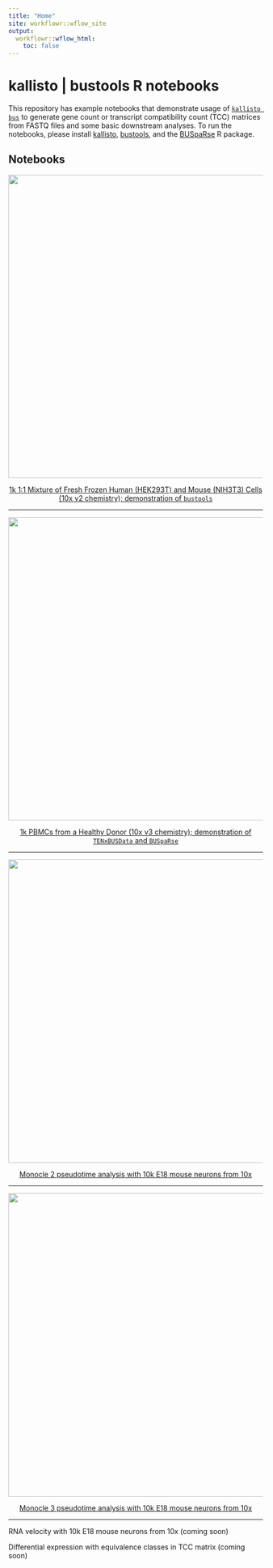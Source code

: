 ```yaml
---
title: "Home"
site: workflowr::wflow_site
output:
  workflowr::wflow_html:
    toc: false
---
```


# kallisto | bustools R notebooks

This repository has example notebooks that demonstrate usage of [`kallisto bus`](https://www.biorxiv.org/content/10.1101/673285v1) to generate gene count or transcript compatibility count (TCC) matrices from FASTQ files and some basic downstream analyses. To run the notebooks, please install [kallisto](https://pachterlab.github.io/kallisto/starting), [bustools](https://github.com/BUStools/bustools), and the [BUSpaRse](https://github.com/BUStools/BUSpaRse) R package. 

## Notebooks
<center>

[![](https://bustools.github.io/BUS_notebooks_R/figure/10xv2.Rmd/tsne-1.png){width=600px}](https://bustools.github.io/BUS_notebooks_R/10xv2.html)

[1k 1:1 Mixture of Fresh Frozen Human (HEK293T) and Mouse (NIH3T3) Cells (10x v2 chemistry); demonstration of `bustools`](https://bustools.github.io/BUS_notebooks_R/10xv2.html)

</center>

----------

<center>

[![](https://bustools.github.io/BUS_notebooks_R/figure/10xv3.Rmd/tsne-1.png){width=600px}](https://bustools.github.io/BUS_notebooks_R/10xv3.html)

[1k PBMCs from a Healthy Donor (10x v3 chemistry); demonstration of `TENxBUSData` and `BUSpaRse`](https://bustools.github.io/BUS_notebooks_R/10xv3.html)

</center>

----------

<center>

[![](https://bustools.github.io/BUS_notebooks_R/figure/monocle2.Rmd/traj1-1.png){width=600px}](https://bustools.github.io/BUS_notebooks_R/monocle2.html)

[Monocle 2 pseudotime analysis with 10k E18 mouse neurons from 10x](https://bustools.github.io/BUS_notebooks_R/monocle2.html)

</center>

----------

<center>

[![](https://bustools.github.io/BUS_notebooks_R/figure/monocle3.Rmd/ti-1.png){width=600px}](https://bustools.github.io/BUS_notebooks_R/monocle3.html)

[Monocle 3 pseudotime analysis with 10k E18 mouse neurons from 10x](https://bustools.github.io/BUS_notebooks_R/monocle3.html)

</center>

-----------

RNA velocity with 10k E18 mouse neurons from 10x (coming soon)

Differential expression with equivalence classes in TCC matrix (coming soon)
